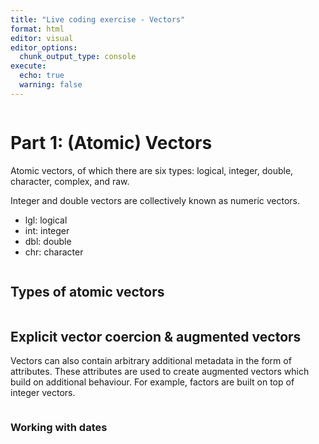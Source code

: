 ```yaml
---
title: "Live coding exercise - Vectors"
format: html
editor: visual
editor_options: 
  chunk_output_type: console
execute:
  echo: true
  warning: false
---
```


```r

```

# Part 1: (Atomic) Vectors

Atomic vectors, of which there are six types: logical, integer, double, character, complex, and raw.

Integer and double vectors are collectively known as numeric vectors.

-   lgl: logical
-   int: integer
-   dbl: double
-   chr: character

```r



```

## Types of atomic vectors

```r


```

## Explicit vector coercion & augmented vectors

Vectors can also contain arbitrary additional metadata in the form of attributes. These attributes are used to create augmented vectors which build on additional behaviour. For example, factors are built on top of integer vectors.

```r


```

### Working with dates

```r


```
